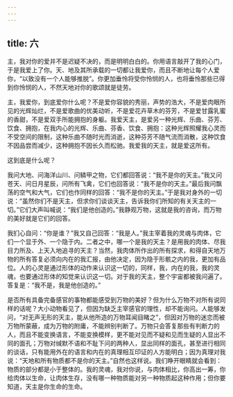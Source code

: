 ```yaml
---
---
---
```

title: 六
---

主，我对你的爱并不是迟疑不决的，而是明明白白的。你用语言敲开了我的心门，于是我爱上了你。天、地及其所承载的一切都让我爱你，而且不断地让每个人爱你，“以致没有一个人能够推脱”。你更加垂怜将受你怜悯的人，也将垂怜那些已得到你怜悯的人，不然天地对你的歌颂就是徒劳。

主，我爱你，到底爱你什么呢？不是爱你容貌的秀丽，声势的浩大，不是爱肉眼所见的光辉灿烂，不是爱歌曲的优美动听，不是爱花卉草木的芬芳，不是爱甘露乳蜜的香甜，不是爱双手所能拥抱的身躯。我爱天主，是爱另一种光辉、乐曲、芬芳、饮食、拥抱，在我内心的光辉、乐曲、芬香、饮食、拥抱：这种光辉照耀我心灵而不受空间的限制，这种乐曲不随时光而消逝，这种芬芳不随气流而消散，这种饮食不因品尝而减少，这种拥抱不因长久而松驰。我爱我的天主，就是爱这所有。

这到底是什么呢？

我问大地、问海洋山川、问鳞甲之物，它们都回答说：“我不是你的天主。”我又问苍天、问日月星辰，问所有飞禽，它们也回答说：“我不是你的天主。”最后我问飘荡的空气和大气，它们也作同样的回答：“我不是你的天主。”于是我对身外的一切说：“虽然你们不是天主，但求你们谈谈天主，告诉我你们所知的有关天主的一切。”它们大声叫喊说：“我们是他创造的。”我静观万物，这就是我的咨询，而万物的美好就是它们的回答。

我扪心自问：“你是谁？”我又自己回答：“我是人。”我主宰着我的灵魂与肉体，它们一个显于外、一个隐于内。二者之中，哪一个是我的天主？是用我的肉体、尽我目力所及、上天入地追寻的天主？当然，我肉体所作出的所有探求，和得自天地万物的所有答复必须向内在的我汇报，由他决定，因为隐于形骸之内的我，更加有品位。人的心灵是通过形体的动作来认识这一切的，同样，我，内在的我，我的灵魂，也要通过形体的知觉来认识这一切。对于我的天主，整个宇宙都被我问遍了。答复是：“我不是，我是他创造的。”

是否所有具备完备感官的事物都能感受到万物的美好？但为什么万物不对所有说同样的话呢？大小动物看见了，但因为缺乏主宰感官的理性，却不能询问。人能够发问，“对无声无形的天主，能从他所造的万物耳闻目睹之”，但因对万物的迷恋而被万物所蒙蔽，成为万物的附庸，不能辨别判断了。万物只会答复那些有判断力的人，而且不能变换语言，不能变换模样，更不能对见而不疑和见而生疑的人显出不同的面孔；万物对缄默不语和不耻下问的两种人，显出同样的面孔，甚至进行相同的谈话，只有能用外在的语言和内在的真理相互印证的人方能明白；因为真理对我说：“天地和所有物质都不是你的天主。”自然也这样说。我们睁开眼睛就会看到：物质的部分都是小于整体的。我的灵魂，我对你说，与肉体相比，你高出一筹，你给肉体以生命，让肉体生存，没有哪一种物质能对另一种物质起这种作用；但你要知道，天主是你生命的生命。